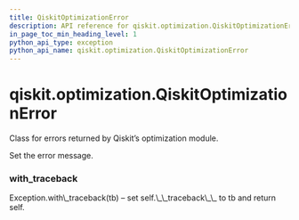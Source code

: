 ```yaml
---
title: QiskitOptimizationError
description: API reference for qiskit.optimization.QiskitOptimizationError
in_page_toc_min_heading_level: 1
python_api_type: exception
python_api_name: qiskit.optimization.QiskitOptimizationError
---
```


<span id="qiskit-optimization-qiskitoptimizationerror" />

# qiskit.optimization.QiskitOptimizationError

<Class id="qiskit.optimization.QiskitOptimizationError" github="https://github.com/qiskit-community/qiskit-aqua/tree/stable/0.8/qiskit/optimization/exceptions.py" signature="QiskitOptimizationError(*message)">
  Class for errors returned by Qiskit’s optimization module.

  Set the error message.

  ### with\_traceback

  <Function id="qiskit.optimization.QiskitOptimizationError.with_traceback" name="with_traceback" signature="with_traceback()">
    Exception.with\_traceback(tb) – set self.\_\_traceback\_\_ to tb and return self.
  </Function>
</Class>

